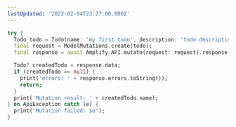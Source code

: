 ```yaml
---
lastUpdated: '2022-02-04T23:27:00.000Z'
---
```

```dart
try {
  Todo todo = Todo(name: 'my first todo', description: 'todo description');
  final request = ModelMutations.create(todo);
  final response = await Amplify.API.mutate(request: request).response;

  Todo? createdTodo = response.data;
  if (createdTodo == null) {
    print('errors: ' + response.errors.toString());
    return;
  }
  print('Mutation result: ' + createdTodo.name);
} on ApiException catch (e) {
  print('Mutation failed: $e');
}
```
